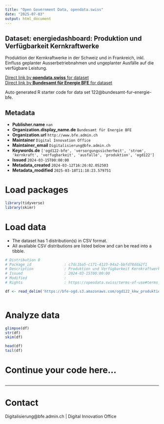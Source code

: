 ```yaml
---
title: "Open Government Data, opendata.swiss"
date: "2025-07-03"
output: html_document
---
```


## Dataset: energiedashboard: Produktion und Verfügbarkeit Kernkraftwerke

Produktion der Kernkraftwerke in der Schweiz und in Frankreich, inkl. Einfluss geplanter Ausserbetriebnahmen und ungeplanter Ausfälle auf die verfügbare Leistung.

[Direct link by **opendata.swiss** for dataset](https://opendata.swiss/de/dataset/energiedashboard-produktion-und-verfugbarkeit-kernkraftwerke)<br>
[Direct link by **Bundesamt für Energie BFE** for dataset](https://energiedashboard.ch/strom/kkw-ch)

Auto generated R starter code for data set  122@bundesamt-fur-energie-bfe.

## Metadata

- **Publisher.name** `nan`
- **Organization.display_name.de** `Bundesamt für Energie BFE`
- **Organization.url** `http://www.bfe.admin.ch`
- **Maintainer** `Digital Innovation Office`
- **Maintainer_email** `Digitalisierung@bfe.admin.ch`
- **Keywords.de** `['ogd122-bfe', 'versorgungssicherheit', 'strom', 'kernkraft', 'verfugbarkeit', 'ausfalle', 'produktion', 'ogd122']`
- **Issued** `2024-03-15T00:00:00`
- **Metadata_created** `2024-03-12T16:26:02.052503`
- **Metadata_modified** `2025-03-18T11:18:23.579751`


# Load packages

```r

library(tidyverse)
library(skimr)

```

# Load data

-   The dataset has 1 distribution(s) in CSV format.
-   All available CSV distributions are listed below and can be read into a tibble.

```r

# Distribution 0
# Package_id               : c7dc1ba5-c171-4123-94a2-bbfd78dda2f1
# Description              : Produktion und Verfügbarkeit Kernkraftwerke. Die Ausfälle entsprechen dem täglichen Mittelwert.
# Issued                   : 2024-03-15T00:00:00
# Modified                 : 
# Rights                   : https://opendata.swiss/terms-of-use#terms_by

df <- read_delim('https://bfe-ogd.s3.amazonaws.com/ogd122_kkw_produktion_verfuegbarkeit.csv')



```

# Analyze data

```r

glimpse(df)
str(df)
skim(df)

head(df)
tail(df)

```

# Continue your code here...

```r

```

------------------------------------------------------------------------

# Contact

Digitalisierung@bfe.admin.ch | Digital Innovation Office

